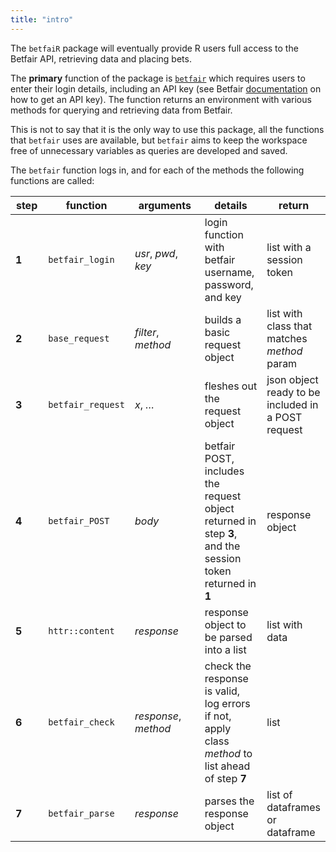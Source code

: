 ```yaml
---
title: "intro"
---
```


The `betfaiR` package will eventually provide R users full access to the Betfair API, retrieving data and placing bets.  

The **primary** function of the package is [`betfair`](betfair.html) which requires users to enter their login details, including an API key (see Betfair [documentation](https://api.developer.betfair.com/services/webapps/docs/display/1smk3cen4v3lu3yomq5qye0ni/Application+Keys) on how to get an API key).  The function returns an environment with various methods for querying and retrieving data from Betfair.

This is not to say that it is the only way to use this package, all the functions that `betfair` uses are available, but `betfair` aims to keep the workspace free of unnecessary variables as queries are developed and saved.

The `betfair` function logs in, and for each of the methods the following functions are called:

step | function | arguments | details | return
-----|----------|-----------|---------|-------
**1** | `betfair_login` | _usr_, _pwd_, _key_ | login function with betfair username, password, and key | list with a session token
**2** | `base_request` | _filter_, _method_ | builds a basic request object | list with class that matches _method_ param
**3** | `betfair_request` | _x_, _..._ | fleshes out the request object | json object ready to be included in a POST request
**4** | `betfair_POST` | _body_ | betfair POST, includes the request object returned in step **3**, and the session token returned in **1** | response object
**5** | `httr::content` | _response_ | response object to be parsed into a list | list with data
**6** | `betfair_check` | _response_, _method_ | check the response is valid, log errors if not, apply class _method_ to list ahead of step **7** | list
**7** | `betfair_parse` | _response_ | parses the response object | list of dataframes or dataframe
